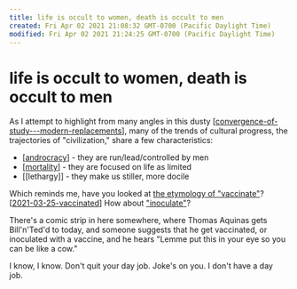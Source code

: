 ```yaml
---
title: life is occult to women, death is occult to men
created: Fri Apr 02 2021 21:08:32 GMT-0700 (Pacific Daylight Time)
modified: Fri Apr 02 2021 21:24:25 GMT-0700 (Pacific Daylight Time)
---
```


# life is occult to women, death is occult to men

As I attempt to highlight from many angles in this dusty [[convergence-of-study---modern-replacements]], many of the trends of cultural progress, the trajectories of "civilization," share a few characteristics:

- [[androcracy]] - they are run/lead/controlled by men
- [[mortality]] - they are focused on life as limited
- [[lethargy]] - they make us stiller, more docile

Which reminds me, have you looked at [the etymology of "vaccinate"](https://www.etymonline.com/word/vaccination)? [[2021-03-25-vaccinated]] How about ["inoculate"](https://www.etymonline.com/word/inoculate)?

There's a comic strip in here somewhere, where Thomas Aquinas gets Bill'n'Ted'd to today, and someone suggests that he get vaccinated, or inoculated with a vaccine, and he hears "Lemme put this in your eye so you can be like a cow."

I know, I know. Don't quit your day job. Joke's on you. I don't have a day job.

[//begin]: # "Autogenerated link references for markdown compatibility"
[convergence-of-study---modern-replacements]: ../resources/Technology/convergence-of-study---modern-replacements "Convergence of Study - Modern Replacements"
[androcracy]: ../areas/full-smile/androcracy "androcracy"
[mortality]: mortality "mortality"
[2021-03-25-vaccinated]: 2021-03-25-vaccinated "Vaccinated"
[//end]: # "Autogenerated link references"